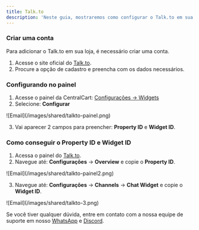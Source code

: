 ```yaml
---
title: Talk.to
description: 'Neste guia, mostraremos como configurar o Talk.to em sua loja.'
---
```


### Criar uma conta
Para adicionar o Talk.to em sua loja, é necessário criar uma conta.

1. Acesse o site oficial do [Talk.to](https://www.tawk.to).
2. Procure a opção de cadastro e preencha com os dados necessários.

### Configurando no painel
1. Acesse o painel da CentralCart: [Configurações -> Widgets](https://app.centralcart.com.br/settings/widget)
2. Selecione: **Configurar**

<Frame>
  ![Email](/images/shared/talkto-painel.png)
</Frame>

3. Vai aparecer 2 campos para preencher: **Property ID** e **Widget ID**.

### Como conseguir o Property ID e Widget ID

1. Acessa o painel do [Talk.to](dashboard.tawk.to/).
2. Navegue até: **Configurações** -> **Overview** e copie o **Property ID**.

<Frame>
  ![Email](/images/shared/talkto-painel2.png)
</Frame>

3. Navegue até: **Configurações** -> **Channels** -> **Chat Widget** e copie o **Widget ID**.

<Frame>
  ![Email](/images/shared/talkto-3.png)
</Frame>

<Check>Se você tiver qualquer dúvida, entre em contato com a nossa equipe de suporte
em nosso [WhatsApp](https://api.whatsapp.com/send/?phone=5515992647447&text=Ol%C3%A1%2C+tenho+d%C3%BAvidas+sobre+a+CentralCart&type=phone_number&app_absent=0) 
e [Discord](https://centralcart.com.br/discord).</Check>

